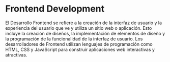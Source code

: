 
# Frontend Development

<Divider />

El Desarrollo Frontend se refiere a la creación de la interfaz de usuario y la experiencia del usuario que ve y utiliza un sitio web o aplicación. Esto incluye la creación de diseños, la implementación de elementos de diseño y la programación de la funcionalidad de la interfaz de usuario. Los desarrolladores de Frontend utilizan lenguajes de programación como HTML, CSS y JavaScript para construir aplicaciones web interactivas y atractivas.
